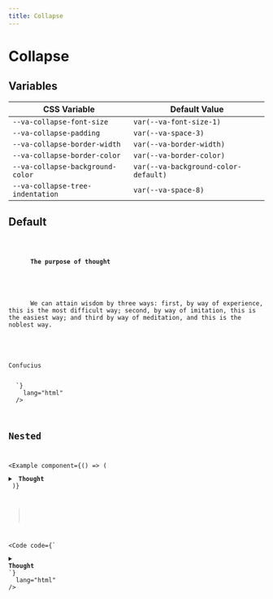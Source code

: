 ```yaml
---
title: Collapse
---
```



# Collapse

## Variables

| CSS Variable                     | Default Value                        |
| -------------------------------- | ------------------------------------ |
| `--va-collapse-font-size`        | `var(--va-font-size-1)`              |
| `--va-collapse-padding`          | `var(--va-space-3)`                  |
| `--va-collapse-border-width`     | `var(--va-border-width)`             |
| `--va-collapse-border-color`     | `var(--va-border-color)`             |
| `--va-collapse-background-color` | `var(--va-background-color-default)` |
| `--va-collapse-tree-indentation` | `var(--va-space-8)`                  |

## Default

<Example component={Component}>
  <Code
    code={`<details class="va-collapse w-full">
    <summary>
      <strong>The purpose of thought</strong>
    </summary>
    <p>
      We can attain wisdom by three ways: first, by way of experience, this is the most difficult way; second, by way of imitation, this is the easiest way; and third by way of meditation, and this is the noblest way. 
    </p>
    <p>Confucius</p>
  </details>`}
    lang="html"
  />
</Example>

## Nested

<Example
  component={() => (
    <details class="va-collapse w-full">
      <summary>
        <strong>Thought</strong>
      </summary>
      <details class="va-collapse">
        <summary>
          <strong>The purpose of thought</strong>
        </summary>
        <label>
          <span>Label</span>
          <select class="va-select">
            <option disabled selected>
              Choose an option 👀
            </option>
            <option value="one">🚀</option>
            <option value="two">🚀</option>
            <option value="three">🚀</option>
          </select>
        </label>
        <details class="va-collapse">
          <summary>
            <strong>1</strong>
          </summary>
          <p>It often happens that a thought comes to us that seems both true and strange, and we hesitate to believe it. But then, if you think about it thoroughly, you see that the thought that seemed strange is the simplest truth, such that once you come to know it, you cannot stop believing in it.</p>
        </details>
          <details class="va-collapse">
          <summary>
            <strong>2</strong>
          </summary>
          <p>
            While living among people, do not forget what you learned in solitude. And in solitude, reflect on what you learned from interacting with people.
          </p>
        </details>
        <button class="va-button">Buttons can also be nested</button>
        <label>
          <span>And checkboxes as well 🚀</span>
          <input class="va-checkbox" type="checkbox" />
        </label>
      </details>
    </details>
)}

>

<Code
  code={`<details class="va-collapse w-full">
    <summary>
      <strong>Thought</strong>
    </summary>
    <details class="va-collapse">
      <summary>
        <strong>The purpose of thought</strong>
      </summary>
      <label>
        <span>Label</span>
        <select class="va-select">
          <option disabled selected>
            Choose an option 👀
          </option>
          <option value="one">🚀</option>
          <option value="two">🚀</option>
          <option value="three">🚀</option>
        </select>
      </label>
      <details class="va-collapse">
        <summary>
          <strong>1</strong>
        </summary>
        <p>It often happens that a thought comes to us that seems both true and strange, and we hesitate to believe it. But then, if you think about it thoroughly, you see that the thought that seemed strange is the simplest truth, such that once you come to know it, you cannot stop believing in it.</p>
      </details>
        <details class="va-collapse">
        <summary>
          <strong>2</strong>
        </summary>
        <p>
          While living among people, do not forget what you learned in solitude. And in solitude, reflect on what you learned from interacting with people.
        </p>
      </details>
      <button class="va-button">Buttons can also be nested</button>
      <label>
        <span>And checkboxes as well 🚀</span>
        <input class="va-checkbox" type="checkbox" />
      </label>
    </details>
  </details>`}
  lang="html"
/>
</Example>
